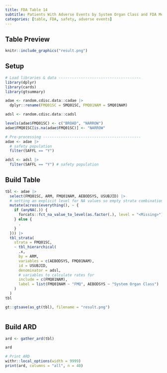 ```yaml
---
title: FDA Table 14
subtitle: Patients With Adverse Events by System Organ Class and FDA Medical Query, Safety Population, Pooled Analyses
categories: [table, FDA, safety, adverse events]
---
```


::: panel-tabset
## Table Preview

```r
knitr::include_graphics("result.png")
```

## Setup

```r
# Load libraries & data -------------------------------------
library(dplyr)
library(cards)
library(gtsummary)

adae <- random.cdisc.data::cadae |>
  dplyr::rename(FMQ01SC = SMQ01SC, FMQ01NAM = SMQ01NAM)

adsl <- random.cdisc.data::cadsl

levels(adae$FMQ01SC) <- c("BROAD", "NARROW")
adae$FMQ01SC[is.na(adae$FMQ01SC)] <- "NARROW"

# Pre-processing --------------------------------------------
adae <- adae |>
  # safety population
  filter(SAFFL == "Y")

adsl <- adsl |>
  filter(SAFFL == "Y") # safety population
```

## Build Table

```r
tbl <- adae |>
  select(FMQ01SC, ARM, FMQ01NAM, AEBODSYS, USUBJID) |>
  # setting an explicit level for NA values so empty strata combinations are shown.
  mutate(across(everything(), ~ {
    if (anyNA(.)) {
      forcats::fct_na_value_to_level(as.factor(.), level = "<Missing>")
    } else {
      .
    }
  })) |>
  tbl_strata(
    strata = FMQ01SC,
    ~ tbl_hierarchical(
      .x,
      by = ARM,
      variables = c(AEBODSYS, FMQ01NAM),
      id = USUBJID,
      denominator = adsl,
      # variables to calculate rates for
      include = c(FMQ01NAM),
      label = list(FMQ01NAM ~ "FMQ", AEBODSYS ~ "System Organ Class")
    )
  )
tbl
```

```r
gt::gtsave(as_gt(tbl), filename = "result.png")
```

```r
```

## Build ARD

```r
ard <- gather_ard(tbl)

ard
```

```r
# Print ARD
withr::local_options(width = 9999)
print(ard, columns = "all", n = 40)
```
:::
